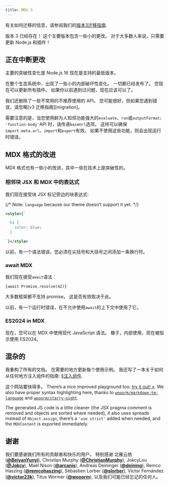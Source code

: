```yaml
---
title: MDX 3
---
```


<Note type="info">有关如何迁移的信息，请参阅我们的[版本3迁移指南][migrating].</Note>

版本 3 已经存在！
这个主要版本包含一些小的更改。
对于大多数人来说，只需要更新 Node.js 和插件！

## 正在中断更改

主要的突破性变化是 Node.js 16 现在是支持的最低版本。

在整个生态系统中，出现了一些小的内部破坏性变化。
一切都已经发布了。
您现在可以更新所有插件。
如果你以前遇到过问题，现在应该可以了。

我们还删除了一些不常用的不推荐使用的 API。
您可能很好，但如果您遇到错误，请忽略[v3 迁移指南][migration]。

需要注意的是，当您使用鲜为人知但功能强大的`evaluate`、`run`或`outputFormat: 'function-body'`API 时，请传递`baseUrl`选项。
这样可以确保`import.meta.url`、`import`和`export`有效。
如果不使用这些功能，则会出现运行时错误。

## MDX 格式的改进

MDX 格式也有一些小的改进，其中一些在技术上是突破性的。

### 相邻块 JSX 和 MDX 中的表达式

我们现在接受块 JSX 标记旁边的块表达式:

{/* Note: `language` because our theme doesn’t support it yet. */}

```jsx chrome=no language="mdx"
<style>{`

  h1 {
    color: blue;
  }

`}</style>
```

以前，有一个语法错误，您必须在尖括号和大括号之间添加一条换行符。

### await MDX

我们现在接受`await`语法：

```mdx
{await Promise.resolve(42)}
```

大多数框架都不支持 promise。
这是否有效取决于此。

以前，有一个运行时错误，在不允许使用`await`的上下文中使用了它。

### ES2024 in MDX

现在，您可以在 MDX 中使用现代 JavaScript 语法。
橡子，内部使用，现在被指示使用 ES2024。

## 混杂的

我重构了所有的文档。
在需要的地方更新每个使用示例。
我还写了一本关于如何从任何地方注入组件的指南: [§注入组件][injecting-components].

这个网站要快得多。
There’s a nice improved playground too: [try it out! »][playground].
We also have proper syntax highlighting here, thanks to
[`wooorm/markdown-tm-language`][markdown-tm-language]
and [`wooorm/starry-night`][starry-night].

The generated JS code is a little cleaner (the JSX pragma comment is removed
and objects are sorted where needed), it also uses spreads instead of
`Object.assign`, there’s a `'use strict'` added when needed, and the
`MDXContent` is exported immediately.

## 谢谢

我们要感谢我们所有的贡献者和快乐的用户。
特别感谢 北雁云依 ([**@BeiyanYunyi**](https://github.com/BeiyanYunyi)),
Christian Murphy ([**@ChristianMurphy**](https://github.com/ChristianMurphy)),
JokcyLou ([**@Jokcy**](https://github.com/Jokcy)),
Maël Nison ([**@arcanis**](https://github.com/arcanis)),
Andreas Deininger ([**@deining**](https://github.com/deining)),
Remco Haszing ([**@remcohaszing**](https://github.com/remcohaszing)),
Sébastien Lorber ([**@slorber**](https://github.com/slorber)),
Víctor Fernández ([**@victor23k**](https://github.com/victor23k)),
Titus Wormer ([**@wooorm**](https://github.com/wooorm)),
以及我们可能已经忘记的任何人。

[migrating]: /migrating/v3/
[playground]: /playground/
[injecting-components]: /guides/injecting-components/
[markdown-tm-language]: https://github.com/wooorm/markdown-tm-language
[starry-night]: https://github.com/wooorm/starry-night
